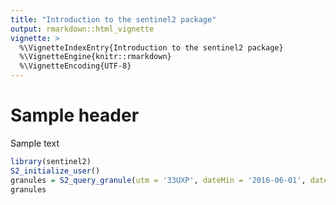 ```yaml
---
title: "Introduction to the sentinel2 package"
output: rmarkdown::html_vignette
vignette: >
  %\VignetteIndexEntry{Introduction to the sentinel2 package}
  %\VignetteEngine{knitr::rmarkdown}
  %\VignetteEncoding{UTF-8}
---
```


# Sample header

Sample text

```r
library(sentinel2)
S2_initialize_user()
granules = S2_query_granule(utm = '33UXP', dateMin = '2016-06-01', dateMax = '2016-06-30')
granules
```

